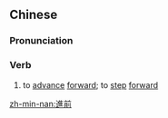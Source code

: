 {{also|进前}}
==Chinese==
{{zh-forms|s=进前}}

===Pronunciation===
{{zh-pron
|m=jìnqián
|c=zeon3 cin4
|h=pfs=chin-chhièn
|mn=chìn-chêng
|cat=v
}}

===Verb===
{{zh-verb}}

# {{lb|zh|literary}} to [[advance]] [[forward]]; to [[step]] [[forward]]

[[zh-min-nan:進前]]